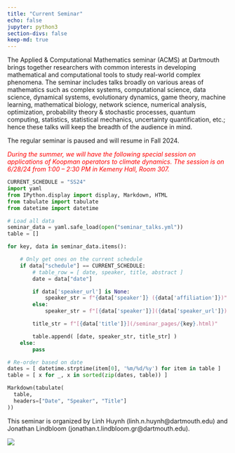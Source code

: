 ```yaml
---
title: "Current Seminar"
echo: false
jupyter: python3
section-divs: false
keep-md: true
---
```


The Applied & Computational Mathematics seminar (ACMS) at Dartmouth brings together researchers with common interests in developing mathematical and computational tools to study real-world complex phenomena. The seminar includes talks broadly on various areas of mathematics such as complex systems, computational science, data science, dynamical systems, evolutionary dynamics, game theory, machine learning, mathematical biology, network science, numerical analysis, optimization, probability theory & stochastic processes, quantum computing, statistics, statistical mechanics, uncertainty quantification, etc.; hence these talks will keep the breadth of the audience in mind.

<!-- The seminar is held weekly on Tuesdays from 2:30 -- 3:30 PM in Kemeny Hall, Room 307. -->

The regular seminar is paused and will resume in Fall 2024. 

<span style="color:red">*During the summer, we will have the following special session on applications of Koopman operators to climate dynamics. The session is on 6/28/24 from 1:00 -- 2:30 PM in Kemeny Hall, Room 307. *</span> 

<!-- <span style="color:red">*The Monday 5/6/24 talk by Bohan Zhou will be from 2:30 -- 3:30 PM.*</span>
 -->


<!-- This cell looks through the seminar_talks YAML file and generates the current seminar schedule. -->
```python
CURRENT_SCHEDULE = "SS24"
import yaml
from IPython.display import display, Markdown, HTML
from tabulate import tabulate
from datetime import datetime

# Load all data
seminar_data = yaml.safe_load(open("seminar_talks.yml"))
table = []

for key, data in seminar_data.items():

    # Only get ones on the current schedule
    if data["schedule"] == CURRENT_SCHEDULE:
        # table_row = [ date, speaker, title, abstract ]
        date = data["date"]

        if data['speaker_url'] is None:
            speaker_str = f"{data['speaker']} ({data['affiliation']})"
        else:
            speaker_str = f"[{data['speaker']}]({data['speaker_url']}) ({data['affiliation']})"

        title_str = f"[{data['title']}](/seminar_pages/{key}.html)"

        table.append( [date, speaker_str, title_str] )
    else:
        pass

# Re-order based on date
dates = [ datetime.strptime(item[0], '%m/%d/%y') for item in table ]
table = [ x for _, x in sorted(zip(dates, table)) ]

Markdown(tabulate(
  table, 
  headers=["Date", "Speaker", "Title"]
))

```

This seminar is organized by Linh Huynh (linh.n.huynh@dartmouth.edu) and Jonathan Lindbloom (jonathan.t.lindbloom.gr@dartmouth.edu).

![](acms_banner.JPG)